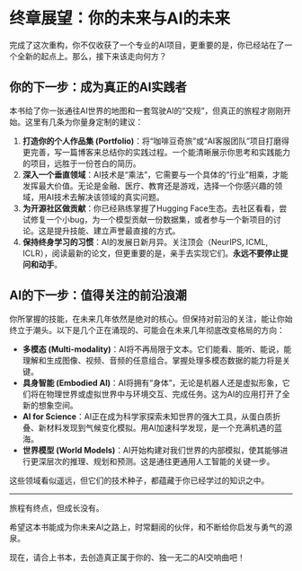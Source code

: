 # 终章展望：你的未来与AI的未来

完成了这次重构，你不仅收获了一个专业的AI项目，更重要的是，你已经站在了一个全新的起点上。那么，接下来该走向何方？

## 你的下一步：成为真正的AI实践者

本书给了你一张通往AI世界的地图和一套驾驶AI的“交规”，但真正的旅程才刚刚开始。这里有几条为你量身定制的建议：

1.  **打造你的个人作品集 (Portfolio)**：将“咖啡豆奇旅”或“AI客服团队”项目打磨得更完善，写一篇博客来总结你的实践过程。一个能清晰展示你思考和实践能力的项目，远胜于一份苍白的简历。
2.  **深入一个垂直领域**：AI技术是“乘法”，它需要与一个具体的“行业”相乘，才能发挥最大价值。无论是金融、医疗、教育还是游戏，选择一个你感兴趣的领域，用AI技术去解决该领域的真实问题。
3.  **为开源社区做贡献**：你已经熟练掌握了Hugging Face生态。去社区看看，尝试修复一个小bug，为一个模型贡献一份数据集，或者参与一个新项目的讨论。这是提升技能、建立声誉最直接的方式。
4.  **保持终身学习的习惯**：AI的发展日新月异。关注顶会（NeurIPS, ICML, ICLR），阅读最新的论文，但更重要的是，亲手去实现它们。**永远不要停止提问和动手**。

## AI的下一步：值得关注的前沿浪潮

你所掌握的技能，在未来几年依然是绝对的核心。但保持对前沿的关注，能让你始终立于潮头。以下是几个正在涌现的、可能会在未来几年彻底改变格局的方向：

*   **多模态 (Multi-modality)**：AI将不再局限于文本。它们能看、能听、能说，能理解和生成图像、视频、音频的任意组合。掌握处理多模态数据的能力将是关键。
*   **具身智能 (Embodied AI)**：AI将拥有“身体”，无论是机器人还是虚拟形象，它们将在物理世界或虚拟世界中与环境交互、完成任务。这为AI的应用打开了全新的想象空间。
*   **AI for Science**：AI正在成为科学家探索未知世界的强大工具，从蛋白质折叠、新材料发现到气候变化模拟。用AI加速科学发现，是一个充满机遇的蓝海。
*   **世界模型 (World Models)**：AI开始构建对我们世界的内部模拟，使其能够进行更深层次的推理、规划和预测。这是通往更通用人工智能的关键一步。

这些领域看似遥远，但它们的技术种子，都蕴藏于你已经学过的知识之中。

---

旅程有终点，但成长没有。

希望这本书能成为你未来AI之路上，时常翻阅的伙伴，和不断给你启发与勇气的源泉。

现在，请合上书本，去创造真正属于你的、独一无二的AI交响曲吧！
